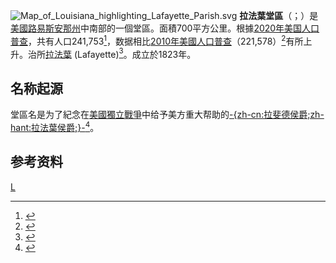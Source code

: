 {{noteTA
|1=zh-hans:拉斐特; zh-hant:拉法葉;
}}
{{Otheruses|拉法葉縣|subject=美國路易斯安那州的一個縣|other=同名的縣}}
[[File:Map_of_Louisiana_highlighting_Lafayette_Parish.svg|right]]
'''拉法葉堂區'''（{{lang-en|Lafayette Parish}}；{{lang-fr|Paroisse de Lafayette}}）是[[美國|美國]][[路易斯安那州|路易斯安那州]]中南部的一個堂區。面積700平方公里。根據[[2020年美国人口普查|2020年美国人口普查]]，共有人口241,753<ref name=":3">{{Cite web|title=QuickFacts: Lafayette Parish, Louisiana|url=https://www.census.gov/quickfacts/fact/table/lafayetteparishlouisiana/POP010220|url-status=live|website=U.S. Census Bureau|language = en|accessdate=2021-09-21}}</ref>，数据相比[[2010年美國人口普查|2010年美國人口普查]]（221,578）<ref name="QF">{{cite web|title=State & County QuickFacts|url=http://quickfacts.census.gov/qfd/states/22/22055.html|publisher=United States Census Bureau|language = en|accessdate=2021-09-21|dead-url=yes|archive-url=https://web.archive.org/web/20110629025156/http://quickfacts.census.gov/qfd/states/22/22055.html|archivedate=2011-06-29}}</ref>有所上升。治所[[拉法葉_(路易斯安那州)|拉法葉]] (Lafayette)<ref name="GR6">{{cite web|url=http://www.naco.org/Counties/Pages/FindACounty.aspx|language=en|accessdate=2021-09-21|title=Find a County|publisher=National Association of Counties|archive-date=2015-05-10|archive-url=https://www.webcitation.org/6YQozzgAf?url=http://www.naco.org/Counties/Pages/FindACounty.aspx|dead-url=no}}</ref>。成立於1823年。

==名称起源==
堂區名是为了紀念在[[美國獨立戰爭|美國獨立戰爭]]中给予美方重大帮助的[[拉斐德侯爵|-{zh-cn:拉斐德侯爵;zh-hant:拉法葉侯爵;}-]]<ref>{{cite book | url=https://archive.org/details/bub_gb_9V1IAAAAMAAJ | title=The Origin of Certain Place Names in the United States | publisher=[[美国政府出版局|美国政府出版局]] | author=Gannett, Henry | year=1905 | pages=[https://archive.org/details/bub_gb_9V1IAAAAMAAJ/page/n177 178]}}</ref>。

==参考资料==
{{reflist}}

{{路易斯安那州}}
{{Louisiana-stub}}

[[Category:路易斯安那州行政區劃|L]]